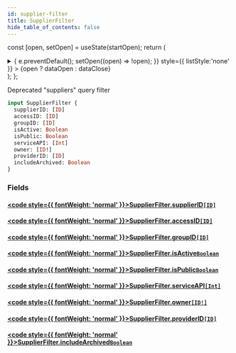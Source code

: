 ```yaml
---
id: supplier-filter
title: SupplierFilter
hide_table_of_contents: false
---
```






const [open, setOpen] = useState(startOpen);
return (
<details {...(open ? { open: true } : {})} className="details" style={{ border:'none', boxShadow:'none', background:'var(--ifm-background-color)' }}>
<summary
onClick={(e) => {
e.preventDefault();
setOpen((open) => !open);
}}
style={{ listStyle:'none' }} >
{open ? dataOpen : dataClose}
</summary>
{open && children}
</details>
);
};

Deprecated "suppliers" query filter

```graphql
input SupplierFilter {
  supplierID: [ID]
  accessID: [ID]
  groupID: [ID]
  isActive: Boolean
  isPublic: Boolean
  serviceAPI: [Int]
  owner: [ID!]
  providerID: [ID]
  includeArchived: Boolean
}
```

### Fields

#### [<code style={{ fontWeight: 'normal' }}>SupplierFilter.<b>supplierID</b></code>](#)<Bullet />[`[ID]`](/api/scalars/id) <Badge class="badge badge--secondary" text="list"/> <Badge class="badge badge--secondary" text="scalar"/>

>

#### [<code style={{ fontWeight: 'normal' }}>SupplierFilter.<b>accessID</b></code>](#)<Bullet />[`[ID]`](/api/scalars/id) <Badge class="badge badge--secondary" text="list"/> <Badge class="badge badge--secondary" text="scalar"/>

>

#### [<code style={{ fontWeight: 'normal' }}>SupplierFilter.<b>groupID</b></code>](#)<Bullet />[`[ID]`](/api/scalars/id) <Badge class="badge badge--secondary" text="list"/> <Badge class="badge badge--secondary" text="scalar"/>

>

#### [<code style={{ fontWeight: 'normal' }}>SupplierFilter.<b>isActive</b></code>](#)<Bullet />[`Boolean`](/api/scalars/boolean) <Badge class="badge badge--secondary" text="scalar"/>

>

#### [<code style={{ fontWeight: 'normal' }}>SupplierFilter.<b>isPublic</b></code>](#)<Bullet />[`Boolean`](/api/scalars/boolean) <Badge class="badge badge--secondary" text="scalar"/>

>

#### [<code style={{ fontWeight: 'normal' }}>SupplierFilter.<b>serviceAPI</b></code>](#)<Bullet />[`[Int]`](/api/scalars/int) <Badge class="badge badge--secondary" text="list"/> <Badge class="badge badge--secondary" text="scalar"/>

>

#### [<code style={{ fontWeight: 'normal' }}>SupplierFilter.<b>owner</b></code>](#)<Bullet />[`[ID!]`](/api/scalars/id) <Badge class="badge badge--secondary" text="list"/> <Badge class="badge badge--secondary" text="scalar"/>

>

#### [<code style={{ fontWeight: 'normal' }}>SupplierFilter.<b>providerID</b></code>](#)<Bullet />[`[ID]`](/api/scalars/id) <Badge class="badge badge--secondary" text="list"/> <Badge class="badge badge--secondary" text="scalar"/>

>

#### [<code style={{ fontWeight: 'normal' }}>SupplierFilter.<b>includeArchived</b></code>](#)<Bullet />[`Boolean`](/api/scalars/boolean) <Badge class="badge badge--secondary" text="scalar"/>

>
